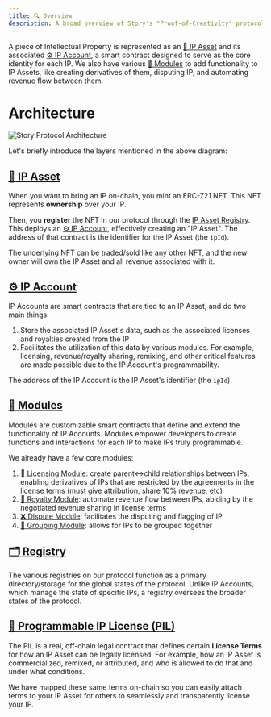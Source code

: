 ```yaml
---
title: 🔍 Overview
description: A broad overview of Story's "Proof-of-Creativity" protocol.
---
```


A piece of Intellectual Property is represented as an [🧩 IP Asset](/concepts/ip-asset) and its associated [⚙️ IP Account](/concepts/ip-account), a smart contract designed to serve as the core identity for each IP. We also have various [🧱 Modules](/concepts/story-modules) to add functionality to IP Assets, like creating derivatives of them, disputing IP, and automating revenue flow between them.

# Architecture

<img src="https://files.readme.io/251dabc-story-v1-architecture.png" alt="Story Protocol Architecture" className="mx-auto" />

Let's briefly introduce the layers mentioned in the above diagram:

## [🧩 IP Asset](/concepts/ip-asset)

When you want to bring an IP on-chain, you mint an ERC-721 NFT. This NFT represents **ownership** over your IP.

Then, you **register** the NFT in our protocol through the [IP Asset Registry](/concepts/ip-asset-registry). This deploys an [⚙️ IP Account](/concepts/ip-account), effectively creating an "IP Asset". The address of that contract is the identifier for the IP Asset (the `ipId`).

The underlying NFT can be traded/sold like any other NFT, and the new owner will own the IP Asset and all revenue associated with it.

## [⚙️ IP Account](/concepts/ip-account)

IP Accounts are smart contracts that are tied to an IP Asset, and do two main things:

1. Store the associated IP Asset's data, such as the associated licenses and royalties created from the IP
2. Facilitates the utilization of this data by various modules. For example, licensing, revenue/royalty sharing, remixing, and other critical features are made possible due to the IP Account's programmability.

The address of the IP Account is the IP Asset's identifier (the `ipId`).

## [🧱 Modules](/concepts/story-modules)

Modules are customizable smart contracts that define and extend the functionality of IP Accounts. Modules empower developers to create functions and interactions for each IP to make IPs truly programmable.

We already have a few core modules:

1. [📜 Licensing Module](/concepts/licensing-module): create parent\<->child relationships between IPs, enabling derivatives of IPs that are restricted by the agreements in the license terms (must give attribution, share 10% revenue, etc)
2. [💸 Royalty Module](/concepts/royalty-module): automate revenue flow between IPs, abiding by the negotiated revenue sharing in license terms
3. [❌ Dispute Module](/concepts/dispute-module): facilitates the disputing and flagging of IP
4. [👥 Grouping Module](/concepts/grouping-module): allows for IPs to be grouped together

## [🗂️ Registry](/concepts/registry)

The various registries on our protocol function as a primary directory/storage for the global states of the protocol. Unlike IP Accounts, which manage the state of specific IPs, a registry oversees the broader states of the protocol.

## [💊 Programmable IP License (PIL)](/concepts/programmable-ip-license)

The PIL is a real, off-chain legal contract that defines certain **License Terms** for how an IP Asset can be legally licensed. For example, how an IP Asset is commercialized, remixed, or attributed, and who is allowed to do that and under what conditions.

We have mapped these same terms on-chain so you can easily attach terms to your IP Asset for others to seamlessly and transparently license your IP.

